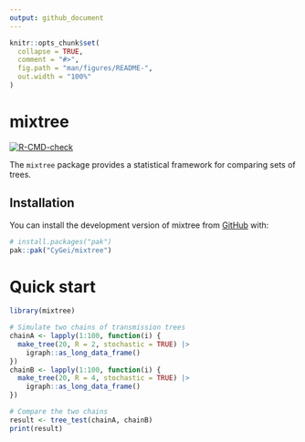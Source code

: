 ```yaml
---
output: github_document
---
```


<!-- README.md is generated from README.Rmd. Please edit that file -->

```r
knitr::opts_chunk$set(
  collapse = TRUE,
  comment = "#>",
  fig.path = "man/figures/README-",
  out.width = "100%"
)
```

# mixtree

<!-- badges: start -->
[![R-CMD-check](https://github.com/CyGei/mixtree/actions/workflows/R-CMD-check.yaml/badge.svg)](https://github.com/CyGei/mixtree/actions/workflows/R-CMD-check.yaml)
<!-- badges: end -->

The `mixtree` package provides a statistical framework for comparing sets of trees.

## Installation

You can install the development version of mixtree from [GitHub](https://github.com/) with:

``` r
# install.packages("pak")
pak::pak("CyGei/mixtree")
```

# Quick start

```r
library(mixtree)

# Simulate two chains of transmission trees
chainA <- lapply(1:100, function(i) {
  make_tree(20, R = 2, stochastic = TRUE) |>
    igraph::as_long_data_frame()
})
chainB <- lapply(1:100, function(i) {
  make_tree(20, R = 4, stochastic = TRUE) |>
    igraph::as_long_data_frame()
})

# Compare the two chains
result <- tree_test(chainA, chainB)
print(result)

```

